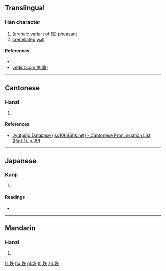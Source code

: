 {{character info/new}}
==Translingual==

===Han character===
{{Han char|rn=32|rad=土|as=05|sn=8|four=|canj=GOK,XXGOK|ids=⿰土矢}}

# (archaic variant of [[雉]]) [[pheasant]]
# [[crenellated]] [[wall]]

====References====
* {{Han ref|kx=0227.150|dkj=05011|dj=0463.010|hdz=10432.060|uh=5781|ud=22401}}
* [http://yedict.com/htm/57/5781.htm yedict.com (叶典)]

----

==Cantonese==

===Hanzi===
{{yue-hanzi|jyut=[[zi6]]|y=ji6}}

# {{defn|lang=yue|sort=土05}}

====References====
* [http://www.iso10646hk.net/jp/document/download.jsp Jyutping Database (iso10646hk.net) - Cantonese Pronunciation List (Part 1), p. 86]

----

==Japanese==

===Kanji===
{{ja-kanji|grade=|rs=土05}}

# {{defn|lang=ja|sort=土05}}

====Readings====
* {{ja-readings|on=[[ち]] (chi), [[じ]] (ji)|kun=}}

----

==Mandarin==

===Hanzi===
{{cmn-hanzi|pin=[[zhì]] ([[zhi4]])|wg=chih<sup>4</sup>}}

# {{defn|lang=cmn|sort=土05}}

[[fr:垁]]
[[hu:垁]]
[[pl:垁]]
[[th:垁]]
[[zh:垁]]